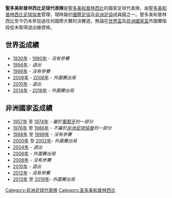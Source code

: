 {{Infobox National football team |
| Name               = 聖多美和普林西比
| Badge              = Flag of Sao Tome and Principe.svg
| Nickname           = Seleção dos Falcões e Papagaios<br>(The Falcons and True Parrots Team) 
| Association        = [[聖多美和普林西比足球協會|聖多美和普林西比足球協會]] 
| Sub-confederation  = [[中非洲足球總會聯會|中非洲足球總會聯會 (UNIFFAC)]] <br> (Central Africa)
| Confederation      = [[非洲足球協會|非洲足球協會]] (Africa)
| Coach              = {{link-en|古斯塔夫·克萊門特·恩尤姆巴|Gustave Clément Nyoumba}}
| Captain            = {{link-en|路易士·賴爾|Luís Leal}}
| Most caps          = {{link-en|約阿日費爾·索阿雷斯|Joazhifel Soares}} (20)
| Top scorer         = {{link-en|路易士·賴爾|Luís Leal}} (6)
| Home Stadium       = [[七月十二日国家体育场|七月十二日国家体育场]]
| FIFA Trigramme     = STP 
| FIFA Rank         = {{FIFA World Rankings|STP}}
| FIFA max           = 115 
| FIFA max date      = 2012年3月 
| FIFA min           = 200
| FIFA min date      = 2007年9月至10月
| Elo Rank          = {{World Football Elo Ratings|São Tomé and Príncipe}}
| Elo max            = 166 
| Elo max date       = 1976年6月 
| Elo min            = 194 
| Elo min date       = 1998年8月 

| pattern_la1       = _greenborder
| pattern_b1        = _greencuff
| pattern_ra1       = _greenborder
| pattern_sh1       =
| pattern_so1       =
| leftarm1          = FFFF00
| body1             = FFFF00
| rightarm1         = FFFF00
| shorts1           = FFFF00
| socks1            = FFFF00
| pattern_la2       = 
| pattern_b2        = _redhorizontal
| pattern_ra2       =
| pattern_sh2       =
| pattern_so2       =
| leftarm2          = 008000
| body2             = 008000
| rightarm2         = 008000
| shorts2           = 008000
| socks2            = 008000

|  World cup apps     = 
|  World cup first    =  
|  World cup best     =  
|  Regional name      =  
|  Regional cup apps  = 
|  Regional cup first =  
|  Regional cup best  = 
}}

'''聖多美和普林西比足球代表隊'''是[[聖多美和普林西比|聖多美和普林西比]]的國家足球代表隊，由[[聖多美和普林西比足球協會|聖多美和普林西比足球協會]]管理，現時屬於[[國際足協|國際足協]]及[[非洲足協|非洲足協]]成員國之一。聖多美和普林西比至今仍未參加過任何國際大賽的決賽週，無論在[[世界盃足球賽|世界盃]]及[[非洲國家盃|非洲國家盃]]外圍賽階段從未取得過出線資格。

== 世界盃成績 ==
* [[1930年世界杯足球赛|1930年]] - [[1990年世界杯足球赛|1990年]] - ''沒有參賽''
* [[1994年世界杯足球赛|1994年]] - ''退出''
* [[1998年世界杯足球赛|1998年]] - ''沒有參賽''
* [[2006年世界杯足球赛|2006年]] - [[2006年世界杯足球赛|2006年]] - ''外圍賽出局''
* [[2010年世界杯足球赛|2010年]] - ''退出''
* [[2014年世界杯足球赛|2014年]] - [[2018年世界杯足球赛|2018年]] - ''外圍賽出局''

== 非洲國家盃成績 ==
* [[1957年非洲國家盃|1957年]] 至 [[1974年非洲國家盃|1974年]] - ''屬於[[葡萄牙國家足球隊|葡萄牙]]的一部分''
* [[1976年非洲國家盃|1976年]] 至 [[1986年非洲國家盃|1986年]] - ''不屬於[[非洲足球協會|非洲足球協會]]的一部分''
* [[1988年非洲國家盃|1988年]] 至 [[1998年非洲國家盃|1998年]] - ''沒有參賽''
* [[2000年非洲國家盃|2000年]] 至 [[2002年非洲國家盃|2002年]]- ''外圍賽出局''
* [[2004年非洲國家盃|2004年]] - ''退出''
* [[2006年非洲國家盃|2006年]] - ''外圍賽出局''
* [[2008年非洲國家盃|2008年]] - ''沒有參賽''
* [[2010年非洲國家盃|2010年]] - ''退出''
* [[2012年非洲國家盃|2012年]] - ''沒有參賽''
* [[2013年非洲國家盃|2013年]] 至 [[2019年非洲國家盃|2019年]]- ''外圍賽出局''


{{CAF teams}}
{{國際足球}}

[[Category:非洲足球代表隊|Category:非洲足球代表隊]]
[[Category:圣多美和普林西比|Category:圣多美和普林西比]]